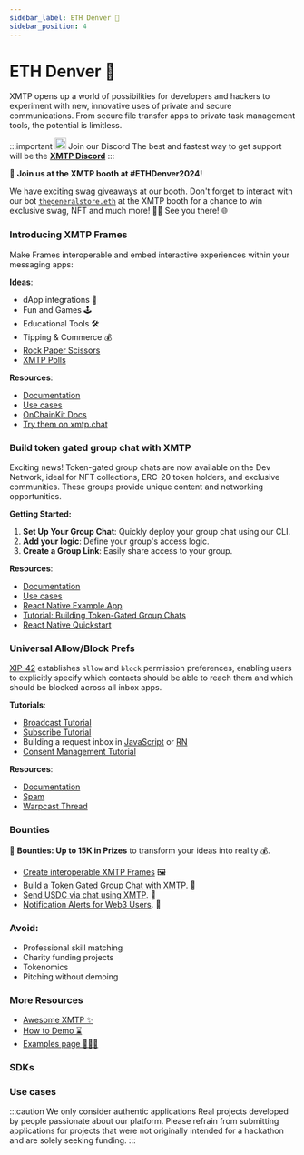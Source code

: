 ```yaml
---
sidebar_label: ETH Denver 🗻
sidebar_position: 4
---
```


# ETH Denver 🗻

XMTP opens up a world of possibilities for developers and hackers to experiment with new, innovative uses of private and secure communications. From secure file transfer apps to private task management tools, the potential is limitless.

<div class="discord">

:::important <img src="/img/discord.svg" width="20"/> Join our Discord
The best and fastest way to get support will be the [**XMTP Discord**](https://discord.com/invite/xmtp)
:::

</div>

🐳 **Join us at the XMTP booth at #ETHDenver2024!**

We have exciting swag giveaways at our booth. Don't forget to interact with our bot [`thegeneralstore.eth`](https://xmtp.link/thegeneralstore.eth) at the XMTP booth for a chance to win exclusive swag, NFT and much more! 🤖💼 See you there! 🌐

### Introducing XMTP Frames

Make Frames interoperable and embed interactive experiences within your messaging apps:

**Ideas**:

- dApp integrations 🔌
- Fun and Games 🕹️
- Educational Tools 🛠
- Tipping & Commerce 💰
- [Rock Paper Scissors](https://github.com/Unshut-Labs/xmtp-frame-rock-paper-scissors)
- [XMTP Polls](https://github.com/xmtp-labs/fc-polls)

**Resources**:

- [Documentation](https://xmtp.org/docs/build/frames)
- [Use cases](https://xmtp.org/docs/use-cases/frames)
- [OnChainKit Docs](https://onchainkit.xyz/xmtp/introduction)
- [Try them on xmtp.chat](https://xmtp.chat/)

### Build token gated group chat with XMTP

Exciting news! Token-gated group chats are now available on the Dev Network, ideal for NFT collections, ERC-20 token holders, and exclusive communities. These groups provide unique content and networking opportunities.

**Getting Started:**

1. **Set Up Your Group Chat**: Quickly deploy your group chat using our CLI.
2. **Add your logic**: Define your group's access logic.
3. **Create a Group Link**: Easily share access to your group.

**Resources**:

- [Documentation](https://xmtp.org/docs/build/groups)
- [Use cases](https://xmtp.org/docs/use-cases/groups)
- [React Native Example App](https://github.com/xmtp-labs/xmtp-inbox-mobile)
- [Tutorial: Building Token-Gated Group Chats](/docs/tutorials/token-gated-group-chat)
- [React Native Quickstart](https://github.com/fabriguespe/xmtp-rn-quickstart)

### Universal Allow/Block Prefs

[XIP-42](https://community.xmtp.org/t/xip-42-universal-allow-and-block-preferences/544) establishes `allow` and `block` permission preferences, enabling users to explicitly specify which contacts should be able to reach them and which should be blocked across all inbox apps.

**Tutorials**:

- [Broadcast Tutorial](/docs/tutorials/portable-consent/broadcast)
- [Subscribe Tutorial](/docs/tutorials/portable-consent/subscribe)
- Building a request inbox in [JavaScript](/docs/tutorials/portable-consent/request-inbox) or [RN](/docs/tutorials/portable-consent/request-inbox-rn)
- [Consent Management Tutorial](https://github.com/fabriguespe/xmtp-ppp-consent-management)

**Resources**:

- [Documentation](/docs/build/user-consent)
- [Spam](/docs/build/spam)
- [Warpcast Thread](https://warpcast.com/0xdesigner/0x52fa0e7d)

### Bounties

🎉 **Bounties: Up to 15K in Prizes** to transform your ideas into reality 💰.

- [Create interoperable XMTP Frames](https://ethdenver2024.devfolio.co/prizes?partner=XMTP) 🖼️
- [Build a Token Gated Group Chat with XMTP](https://ethdenver2024.devfolio.co/prizes?partner=XMTP). 🚀
- [Send USDC via chat using XMTP](https://ethdenver2024.devfolio.co/prizes?partner=XMTP). 💸
- [Notification Alerts for Web3 Users](https://ethdenver2024.devfolio.co/prizes?partner=XMTP). 🔔

### Avoid:

- Professional skill matching
- Charity funding projects
- Tokenomics
- Pitching without demoing

### More Resources

- [Awesome XMTP ✨](https://github.com/xmtp/awesome-xmtp)
- [How to Demo ⌛️](/how-to-demo)
- [Examples page 👨🏼‍💻](/docs/build/get-started/examples)

### SDKs


<SDKs />

### Use cases


<Usecases />


<Bots />

:::caution We only consider authentic applications
Real projects developed by people passionate about our platform. Please refrain from submitting applications for projects that were not originally intended for a hackathon and are solely seeking funding.
:::
